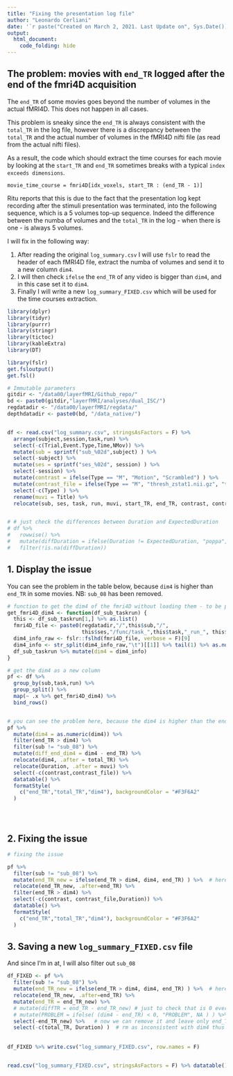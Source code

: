 ```yaml
---
title: "Fixing the presentation log file"
author: "Leonardo Cerliani"
date: '`r paste("Created on March 2, 2021. Last Update on", Sys.Date())`'
output: 
  html_document:
    code_folding: hide
---
```


## The problem: movies with `end_TR` logged **after** the end of the fmri4D acquisition

The `end_TR` of some movies goes beyond the number of volumes in the actual fMRI4D. This does not happen in all cases.

This problem is sneaky since the `end_TR` is always consistent with the `total_TR` in the log file, however there is a discrepancy between the `total_TR` and the actual number of volumes in the fMRI4D nifti file (as read from the actual nifti files).

As a result, the code which should extract the time courses for each movie by looking at the `start_TR` and `end_TR` sometimes breaks with a typical `index exceeds dimensions`.

```
movie_time_course = fmri4D[idx_voxels, start_TR : (end_TR - 1)]
```

Ritu reports that this is due to the fact that the presentation log kept recording after the stimuli presentation was terminated, into the following sequence, which is a 5 volumes top-up sequence. Indeed the difference between the numba of volumes and the `total_TR` in the log - when there is one - is always 5 volumes.

I will fix in the following way: 

1. After reading the original `log_summary.csv` I will use `fslr` to read the header of each fMRI4D file, extract the numba of volumes  and send it to a new column `dim4`. 
2. I will then check `ifelse` the `end_TR` of any video is bigger than `dim4`, and in this case set it to `dim4`.
3. Finally I will write a new `log_summary_FIXED.csv` which will be used for the time courses extraction.

```r
library(dplyr)
library(tidyr)
library(purrr)
library(stringr)
library(tictoc)
library(kableExtra)
library(DT)

library(fslr)
get.fsloutput()
get.fsl()

# Immutable parameters
gitdir <- "/data00/layerfMRI/Github_repo/"
bd <- paste0(gitdir,"layerfMRI/analyses/dual_ISC/")
regdatadir <- "/data00/layerfMRI/regdata/"
depthdatadir <- paste0(bd, "/data_native/")


df <- read.csv("log_summary.csv", stringsAsFactors = F) %>% 
  arrange(subject,session,task,run) %>% 
  select(-c(Trial,Event.Type,Time,NMov)) %>% 
  mutate(sub = sprintf("sub_%02d",subject) ) %>%
  select(-subject) %>% 
  mutate(ses = sprintf("ses_%02d", session) ) %>% 
  select(-session) %>% 
  mutate(contrast = ifelse(Type == "M", "Motion", "Scrambled") ) %>% 
  mutate(contrast_file = ifelse(Type == "M", "thresh_zstat1.nii.gz", "thresh_zstat2.nii.gz") ) %>% 
  select(-c(Type) ) %>% 
  rename(muvi = Title) %>% 
  relocate(sub, ses, task, run, muvi, start_TR, end_TR, contrast, contrast_file)


# # just check the differences between Duration and ExpectedDuration
# df %>% 
#   rowwise() %>% 
#   mutate(diffDuration = ifelse(Duration != ExpectedDuration, "poppa",NA)) %>% 
#   filter(!is.na(diffDuration))

```



## 1. Display the issue
You can see the problem in the table below, because `dim4` is higher than `end_TR` in some movies.
NB: `sub_08` has been removed.
```r
# function to get the dim4 of the fmri4D without loading them - to be passed to the map below
get_fmri4D_dim4 <- function(df_sub_taskrun) {
  this <- df_sub_taskrun[1,] %>% as.list()
  fmri4D_file <- paste0(regdatadir,"/",this$sub,"/", 
                        this$ses,"/func/task_",this$task,"_run_", this$run,"_4D.nii.gz")
  dim4_info_raw <- fslr::fslhd(fmri4D_file, verbose = F)[9]
  dim4_info <- str_split(dim4_info_raw,"\t")[[1]] %>% tail(1) %>% as.numeric()
  df_sub_taskrun %>% mutate(dim4 = dim4_info)
}

# get the dim4 as a new column
pf <- df %>% 
  group_by(sub,task,run) %>% 
  group_split() %>% 
  map(~ .x %>% get_fmri4D_dim4) %>% 
  bind_rows()


# you can see the problem here, because the dim4 is higher than the end_TR in some movies
pf %>% 
  mutate(dim4 = as.numeric(dim4)) %>% 
  filter(end_TR > dim4) %>% 
  filter(sub != "sub_08") %>%
  mutate(diff_end_dim4 = dim4 - end_TR) %>% 
  relocate(dim4, .after = total_TR) %>% 
  relocate(Duration, .after = muvi) %>% 
  select(-c(contrast,contrast_file)) %>% 
  datatable() %>% 
  formatStyle(
    c("end_TR","total_TR","dim4"), backgroundColor = "#F3F6A2"
  )





```



## 2. Fixing the issue

```r

# fixing the issue

pf %>%
  filter(sub != "sub_08") %>%
  mutate(end_TR_new = ifelse(end_TR > dim4, dim4, end_TR) ) %>%  # here's the fix
  relocate(end_TR_new, .after=end_TR) %>%
  filter(end_TR > dim4) %>%
  select(-c(contrast, contrast_file,Duration)) %>% 
  datatable() %>% 
  formatStyle(
    c("end_TR","total_TR","dim4"), backgroundColor = "#F3F6A2"
  )


```


## 3. Saving a new `log_summary_FIXED.csv` file
And since I'm in at, I will also filter out `sub_08`

```r

df_FIXED <- pf %>%
  filter(sub != "sub_08") %>%
  mutate(end_TR_new = ifelse(end_TR > dim4, dim4, end_TR) ) %>%  # here's the fix
  relocate(end_TR_new, .after=end_TR) %>%
  mutate(end_TR = end_TR_new) %>% 
  # mutate(diffTR = end_TR - end_TR_new) # just to check that is 0 everywhere
  # mutate(PROBLEM = ifelse( (dim4 - end_TR) < 0, "PROBLEM", NA ) ) %>%  another check
  select(-end_TR_new) %>%   # now we can remove it and leave only end_TR
  select(-c(total_TR, Duration) )  # rm as inconsistent with dim4 thus confusing
  
  
df_FIXED %>% write.csv("log_summary_FIXED.csv", row.names = F)


read.csv("log_summary_FIXED.csv", stringsAsFactors = F) %>% datatable()

```




























